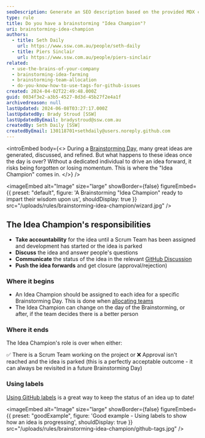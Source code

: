```yaml
---
seoDescription: Generate an SEO description based on the provided MDX content - Assigning an "Idea Champion" for brainstormed ideas ensures accountability and momentum, driving projects forward from concept to reality.
type: rule
title: Do you have a brainstorming "Idea Champion"?
uri: brainstorming-idea-champion
authors:
  - title: Seth Daily
    url: https://www.ssw.com.au/people/seth-daily
  - title: Piers Sinclair
    url: https://www.ssw.com.au/people/piers-sinclair
related:
  - use-the-brains-of-your-company
  - brainstorming-idea-farming
  - brainstorming-team-allocation
  - do-you-know-how-to-use-tags-for-github-issues
created: 2024-04-02T22:49:48.000Z
guid: 0034f3e2-a3b5-4527-8d3d-45b27f2e4a1f
archivedreason: null
lastUpdated: 2024-06-08T03:27:17.000Z
lastUpdatedBy: Brady Stroud [SSW]
lastUpdatedByEmail: bradystroud@ssw.com.au
createdBy: Seth Daily [SSW]
createdByEmail: 130118701+sethdaily@users.noreply.github.com
---
```


<introEmbed
  body={<>
During a [Brainstorming Day](/use-the-brains-of-your-company), many great ideas are generated, discussed, and refined. But what happens to these ideas once the day is over? Without a dedicated individual to drive an idea forward, it risks being forgotten or losing momentum. This is where the "Idea Champion" comes in.
  </>}
/>

<imageEmbed
  alt="Image"
  size="large"
  showBorder={false}
  figureEmbed={{
    preset: "default",
    figure: 'A Brainstorming "Idea Champion" ready to impart their wisdom upon us',
    shouldDisplay: true
  }}
  src="/uploads/rules/brainstorming-idea-champion/wizard.jpg"
/>

## The Idea Champion's responsibilities

* **Take accountability** for the idea until a Scrum Team has been assigned and development has started or the idea is parked
* **Discuss** the idea and answer people's questions
* **Communicate** the status of the idea in the relevant [GitHub Discussion](/brainstorming-idea-farming)
* **Push the idea forwards** and get closure (approval/rejection)

### Where it begins

* An Idea Champion should be assigned to each idea for a specific Brainstorming Day. This is done when [allocating teams](/brainstorming-team-allocation)
* The Idea Champion can change on the day of the Brainstorming, or after, if the team decides there is a better person

### Where it ends

The Idea Champion's role is over when either:

✅ There is a Scrum Team working on the project
or
❌ Approval isn't reached and the idea is parked (this is a perfectly acceptable outcome - it can always be revisited in a future Brainstorming Day)

### Using labels

[Using GitHub labels](/do-you-know-how-to-use-tags-for-github-issues) is a great way to keep the status of an idea up to date!

<imageEmbed
  alt="Image"
  size="large"
  showBorder={false}
  figureEmbed={{
    preset: "goodExample",
    figure: 'Good example - Using labels to show how an idea is progressing',
    shouldDisplay: true
  }}
  src="/uploads/rules/brainstorming-idea-champion/github-tags.jpg"
/>
